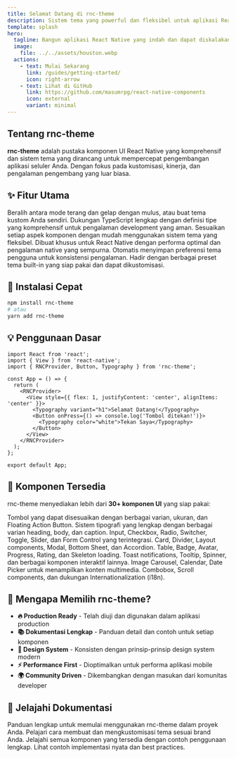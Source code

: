 ```yaml
---
title: Selamat Datang di rnc-theme
description: Sistem tema yang powerful dan fleksibel untuk aplikasi React Native dengan dukungan TypeScript lengkap.
template: splash
hero:
  tagline: Bangun aplikasi React Native yang indah dan dapat diskalakan dengan rnc-theme - sistem tema yang powerful dengan dukungan TypeScript lengkap.
  image:
    file: ../../assets/houston.webp
  actions:
    - text: Mulai Sekarang
      link: /guides/getting-started/
      icon: right-arrow
    - text: Lihat di GitHub
      link: https://github.com/masumrpg/react-native-components
      icon: external
      variant: minimal
---
```



## Tentang rnc-theme

**rnc-theme** adalah pustaka komponen UI React Native yang komprehensif dan sistem tema yang dirancang untuk mempercepat pengembangan aplikasi seluler Anda. Dengan fokus pada kustomisasi, kinerja, dan pengalaman pengembang yang luar biasa.

## ✨ Fitur Utama

<CardGrid stagger>
	<Card title="🎨 Dynamic Theme Switching" icon="seti:react">
		Beralih antara mode terang dan gelap dengan mulus, atau buat tema kustom Anda sendiri.
	</Card>
	<Card title="🎯 Type-Safe" icon="approve-check">
		Dukungan TypeScript lengkap dengan definisi tipe yang komprehensif untuk pengalaman development yang aman.
	</Card>
	<Card title="🔧 Highly Customizable" icon="setting">
		Sesuaikan setiap aspek komponen dengan mudah menggunakan sistem tema yang fleksibel.
	</Card>
	<Card title="📱 React Native Optimized" icon="rocket">
		Dibuat khusus untuk React Native dengan performa optimal dan pengalaman native yang sempurna.
	</Card>
	<Card title="💾 Persistent Storage" icon="document">
		Otomatis menyimpan preferensi tema pengguna untuk konsistensi pengalaman.
	</Card>
	<Card title="🎭 Multiple Presets" icon="star">
		Hadir dengan berbagai preset tema built-in yang siap pakai dan dapat dikustomisasi.
	</Card>
</CardGrid>

## 🚀 Instalasi Cepat

```bash
npm install rnc-theme
# atau
yarn add rnc-theme
```

## 💡 Penggunaan Dasar

```tsx
import React from 'react';
import { View } from 'react-native';
import { RNCProvider, Button, Typography } from 'rnc-theme';

const App = () => {
  return (
    <RNCProvider>
      <View style={{ flex: 1, justifyContent: 'center', alignItems: 'center' }}>
        <Typography variant="h1">Selamat Datang!</Typography>
        <Button onPress={() => console.log('Tombol ditekan!')}>
          <Typography color="white">Tekan Saya</Typography>
        </Button>
      </View>
    </RNCProvider>
  );
};

export default App;
```

## 🧩 Komponen Tersedia

rnc-theme menyediakan lebih dari **30+ komponen UI** yang siap pakai:

<CardGrid stagger>
	<Card title="Button & FAB" icon="approve-check">
		Tombol yang dapat disesuaikan dengan berbagai varian, ukuran, dan Floating Action Button.
	</Card>
	<Card title="Typography" icon="document">
		Sistem tipografi yang lengkap dengan berbagai varian heading, body, dan caption.
	</Card>
	<Card title="Form Controls" icon="list-format">
		Input, Checkbox, Radio, Switcher, Toggle, Slider, dan Form Control yang terintegrasi.
	</Card>
	<Card title="Layout & Navigation" icon="puzzle">
		Card, Divider, Layout components, Modal, Bottom Sheet, dan Accordion.
	</Card>
	<Card title="Data Display" icon="information">
		Table, Badge, Avatar, Progress, Rating, dan Skeleton loading.
	</Card>
	<Card title="Feedback & Interaction" icon="warning">
		Toast notifications, Tooltip, Spinner, dan berbagai komponen interaktif lainnya.
	</Card>
	<Card title="Media & Content" icon="picture">
		Image Carousel, Calendar, Date Picker untuk menampilkan konten multimedia.
	</Card>
	<Card title="Advanced Features" icon="rocket">
		Combobox, Scroll components, dan dukungan Internationalization (i18n).
	</Card>
</CardGrid>

## 🎯 Mengapa Memilih rnc-theme?

- **🔥 Production Ready** - Telah diuji dan digunakan dalam aplikasi production
- **📚 Dokumentasi Lengkap** - Panduan detail dan contoh untuk setiap komponen
- **🎨 Design System** - Konsisten dengan prinsip-prinsip design system modern
- **⚡ Performance First** - Dioptimalkan untuk performa aplikasi mobile
- **🌍 Community Driven** - Dikembangkan dengan masukan dari komunitas developer

## 📖 Jelajahi Dokumentasi

<CardGrid>
	<Card title="🚀 Getting Started" icon="rocket">
		Panduan lengkap untuk memulai menggunakan rnc-theme dalam proyek Anda.
	</Card>
	<Card title="🎨 Theming Guide" icon="palette">
		Pelajari cara membuat dan mengkustomisasi tema sesuai brand Anda.
	</Card>
	<Card title="🧩 Components" icon="puzzle">
		Jelajahi semua komponen yang tersedia dengan contoh penggunaan lengkap.
	</Card>
	<Card title="💡 Examples" icon="open-book">
		Lihat contoh implementasi nyata dan best practices.
	</Card>
</CardGrid>
